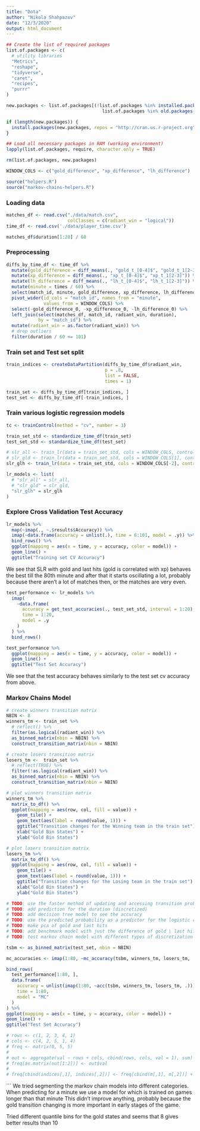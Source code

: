 ```yaml
---
title: "Dota"
author: "Nikola Shahpazov"
date: "12/3/2020"
output: html_document
---
```


```r
## Create the list of required packages
list.of.packages <- c(
  # utility libraries
  "Metrics",
  "reshape",
  "tidyverse",
  "caret",
  "recipes",
  "purrr"
)

new.packages <- list.of.packages[(!list.of.packages %in% installed.packages() |
                                    list.of.packages %in% old.packages()[ ,"Package"])]

if (length(new.packages)) {
  install.packages(new.packages, repos = "http://cran.us.r-project.org")
}

## Load all necessary packages in RAM (working environment)
lapply(list.of.packages, require, character.only = TRUE)

rm(list.of.packages, new.packages)
```

```r
WINDOW_COLS <- c("gold_difference", "xp_difference", "lh_difference")
```

```r
source("helpers.R")
source("markov-chains-helpers.R")
```

### Loading data
```r
matches_df <- read.csv("./data/match.csv",
                       colClasses = c(radiant_win = "logical"))
time_df <- read.csv('./data/player_time.csv')

matches_df$duration[1:20] / 60
```

### Preprocessing

```r
diffs_by_time_df <- time_df %>%
  mutate(gold_difference = diff_means(., "gold_t_[0-4]$", "gold_t_1[2-3]")) %>%
  mutate(xp_difference = diff_means(., "xp_t_[0-4]$", "xp_t_1[2-3]")) %>%
  mutate(lh_difference = diff_means(., "lh_t_[0-4]$", "lh_t_1[2-3]")) %>%
  mutate(minute = times / 60) %>%
  select(match_id, minute, gold_difference, xp_difference, lh_difference) %>%
  pivot_wider(id_cols = "match_id", names_from = "minute",
              values_from = WINDOW_COLS) %>%
  select(-gold_difference_0, -xp_difference_0, -lh_difference_0) %>%
  left_join(select(matches_df, match_id, radiant_win, duration),
            by = "match_id") %>%
  mutate(radiant_win = as.factor(radiant_win)) %>%
  # drop outliers
  filter(duration / 60 <= 101)
```

### Train set and Test set split

```r
train_indices <- createDataPartition(diffs_by_time_df$radiant_win,
                                     p = .8,
                                     list = FALSE,
                                     times = 1)

train_set <- diffs_by_time_df[train_indices, ]
test_set <- diffs_by_time_df[-train_indices, ]
```

### Train various logistic regression models

```r
tc <- trainControl(method = "cv", number = 3)

train_set_std <- standardize_time_df(train_set)
test_set_std <- standardize_time_df(test_set)

# slr_all <- train_lr(data = train_set_std, cols = WINDOW_COLS, control = tc)
# slr_gld <- train_lr(data = train_set_std, cols = WINDOW_COLS[1], control = tc)
slr_glh <- train_lr(data = train_set_std, cols = WINDOW_COLS[-2], control = tc)

lr_models <- list(
  # "slr_all" = slr_all,
  # "slr_gld" = slr_gld,
  "slr_glh" = slr_glh
)
```

### Explore Cross Validation Test Accuracy

```r
lr_models %>%
  map(~imap(., ~.$results$Accuracy)) %>%
  imap(~data.frame(accuracy = unlist(.), time = 6:101, model = .y)) %>%
  bind_rows() %>%
  ggplot(mapping = aes(x = time, y = accuracy, color = model)) +
  geom_line() +
  ggtitle("Training set CV Accuracy")
```

We see that SLR with gold and last hits (gold is correlated with xp) behaves the best till the 
80th minute and after that it starts oscillating a lot, probably because 
there aren't a lot of matches then, or the matches are very even.

```r
test_performance <- lr_models %>%
  imap(
    ~data.frame(
      accuracy = get_test_accuracies(., test_set_std, interval = 1:20),
      time = 1:20,
      model = .y
    )
  ) %>%
  bind_rows()

test_performance %>%
  ggplot(mapping = aes(x = time, y = accuracy, color = model)) +
  geom_line() +
  ggtitle("Test Set Accuracy")
```
We see that the test accuracy behaves similarly to the test set cv accuracy from above.

### Markov Chains Model

```r
# create winners transition matrix
NBIN <- 8
winners_tm <- train_set %>%
  # reflect() %>% 
  filter(as.logical(radiant_win)) %>%
  as_binned_matrix(nbin = NBIN) %>%
  construct_transition_matrix(nbin = NBIN)

# create losers transition matrix
losers_tm <-  train_set %>%
  # reflect(TRUE) %>% 
  filter(!as.logical(radiant_win)) %>%
  as_binned_matrix(nbin = NBIN) %>%
  construct_transition_matrix(nbin = NBIN)

# plot winners transition matrix
winners_tm %>%
  matrix_to_df() %>%
  ggplot(mapping = aes(row, col, fill = value)) + 
    geom_tile() +
    geom_text(aes(label = round(value, 1))) +
    ggtitle("Transition changes for the Winning team in the train set") +
    xlab("Gold Bin States") +
    ylab("Gold Bin States")

# plot losers transition matrix
losers_tm %>%
  matrix_to_df() %>%
  ggplot(mapping = aes(row, col, fill = value)) + 
    geom_tile() +
    geom_text(aes(label = round(value, 1))) +
    ggtitle("Transition changes for the Losing team in the train set") +
    xlab("Gold Bin States") +
    ylab("Gold Bin States")
```

```r
# TODO: use the faster method of updating and accessing transition probabilities
# TODO: add prediction for the duration (discretized)
# TODO: add decision tree model to see the accuracy
# TODO: use the predicted probability as a predictor for the logistic regression
# TODO: make pca of gold and last hits
# TODO: add benchmark model with just the difference of gold \ last hits
# TODO: test markov chain model with different types of discretization

tsbm <- as_binned_matrix(test_set, nbin = NBIN)

mc_accuracies <- imap(1:80, ~mc_accuracy(tsbm, winners_tm, losers_tm, .))

bind_rows(
  test_performance[1:80, ],
  data.frame(
    accuracy = unlist(imap(1:80, ~acc(tsbm, winners_tm, losers_tm, .))),
    time = 1:80,
    model = "MC"
  )
) %>% 
ggplot(mapping = aes(x = time, y = accuracy, color = model)) +
geom_line() +
ggtitle("Test Set Accuracy")

# rows <- c(1, 2, 3, 4, 1)
# cols <- c(4, 2, 5, 1, 4)
# freq <- matrix(0, 5, 5)
# 
# out <- aggregate(val ~ rows + cols, cbind(rows, cols, val = 1), sum)
# freq[as.matrix(out[1:2])] <- out$val
# 
# freq[cbind(indices[,1], indices[,2])] <- freq[cbind(m[,1], m[,2])] + 1
```
```
We tried segmenting the markov chain models into different categories. When predicting
for a minute we use a model for which is trained on games longer than that minute
This didn't improve anything, probably because the gold transition changing is more
important in early stages of the game.

Tried different quantile bins for the gold states and seems that 8 gives better results than 10
